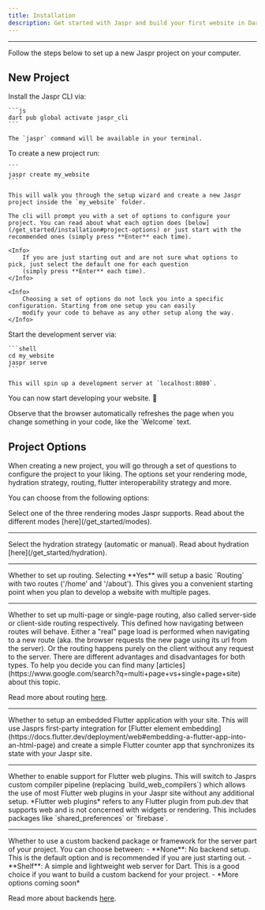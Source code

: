 ```yaml
---
title: Installation
description: Get started with Jaspr and build your first website in Dart.
---
```


---

Follow the steps below to set up a new Jaspr project on your computer.

## New Project

<Steps>
  <Step title="Install CLI">
    Install the Jaspr CLI via:

    ```js
    dart pub global activate jaspr_cli
    ```

    The `jaspr` command will be available in your terminal.
  </Step>
  <Step title="Create a Project">
    To create a new project run:

    ```
    jaspr create my_website
    ```

    This will walk you through the setup wizard and create a new Jaspr project inside the `my_website` folder.

    The cli will prompt you with a set of options to configure your project. You can read about what each option does [below](/get_started/installation#project-options) or just start with the recommended ones (simply press **Enter** each time).

    <Info>
        If you are just starting out and are not sure what options to pick, just select the default one for each question
        (simply press **Enter** each time).
    </Info>

    <Info>
        Choosing a set of options do not lock you into a specific configuration. Starting from one setup you can easily
        modify your code to behave as any other setup along the way.
    </Info>
  </Step>
  <Step title="Run the Development Server">
    Start the development server via:

    ```shell
    cd my_website
    jaspr serve
    ```

    This will spin up a development server at `localhost:8080`.
  </Step>
</Steps>

You can now start developing your website. 🎉

<Success>
  Observe that the browser automatically refreshes the page when you change something in your code, like the `Welcome` text.
</Success>

## Project Options

When creating a new project, you will go through a set of questions to configure the project to your liking.
The options set your rendering mode, hydration strategy, routing, flutter interoperability strategy and more.

You can choose from the following options:

<Property name="Rendering Mode">
  Select one of the three rendering modes Jaspr supports. Read about the different modes [here](/get_started/modes).
</Property>

---

<Property name="Hydration" type="conditional">
  Select the hydration strategy (automatic or manual). Read about hydration [here](/get_started/hydration).
</Property>

---

<Property name="Routing">
  Whether to set up routing. Selecting **Yes** will setup a basic `Routing` with two routes ('/home' and '/about'). This gives you a convenient
  starting point when you plan to develop a website with multiple pages.
</Property>

---

<Property name="Multi-Page Routing" type="conditional">
  Whether to set up multi-page or single-page routing, also called server-side or client-side routing respectively. This defined how navigating
  between routes will behave. Either a "real" page load is performed when navigating to a new route (aka. the browser requests the new page using its url from the server).
  Or the routing happens purely on the client without any request to the server.

  <Info>
      There are different advantages and disadvantages for both types. To help you decide you can find many [articles](https://www.google.com/search?q=multi+page+vs+single+page+site) about this topic.
  </Info>

  Read more about routing [here](/concepts/routing).
</Property>

---

<Property name="Flutter Embedding">
  Whether to setup an embedded Flutter application with your site. This will use Jasprs first-party integration for [Flutter element embedding](https://docs.flutter.dev/deployment/web#embedding-a-flutter-app-into-an-html-page) and create a simple Flutter counter app that synchronizes its state with your Jaspr site.
</Property>

---

<Property name="Plugin Support">
  Whether to enable support for Flutter web plugins. This will switch to Jasprs custom compiler pipeline (replacing `build_web_compilers`) which allows the use of most Flutter web plugins in your Jaspr site without any additional setup.
  *Flutter web plugins* refers to any Flutter plugin from pub.dev that supports web and is not concerned with widgets or rendering. This includes packages like `shared_preferences` or `firebase`.
</Property>

---

<Property name="Custom Backend" type="conditional">
  Whether to use a custom backend package or framework for the server part of your project. You can choose between:
  - **None**: No backend setup. This is the default option and is recommended if you are just starting out.
  - **Shelf**: A simple and lightweight web server for Dart. This is a good choice if you want to build a custom backend for your project.
  - *More options coming soon*

  Read more about backends [here](/going_further/backend).
</Property>